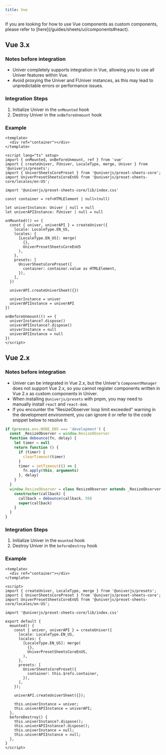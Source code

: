 ```yaml
---
title: Vue
---
```


<Callout>
  If you are looking for how to use Vue components as custom components, please refer to [here](/guides/sheets/ui/components#react).
</Callout>

## Vue 3.x

### Notes before integration

- Univer completely supports integration in Vue, allowing you to use all Univer features within Vue.
- Avoid proxying the Univer and FUniver instances, as this may lead to unpredictable errors or performance issues.

### Integration Steps

1. Initialize Univer in the `onMounted` hook
2. Destroy Univer in the `onBeforeUnmount` hook

### Example

```vue
<template>
  <div ref="container"></div>
</template>

<script lang="ts" setup>
import { onMounted, onBeforeUnmount, ref } from 'vue'
import { createUniver, FUniver, LocaleType, merge, Univer } from '@univerjs/presets';
import { UniverSheetsCorePreset } from '@univerjs/preset-sheets-core';
import UniverPresetSheetsCoreEnUS from '@univerjs/preset-sheets-core/locales/en-US';

import '@univerjs/preset-sheets-core/lib/index.css'

const container = ref<HTMLElement | null>(null)

let univerInstance: Univer | null = null
let univerAPIInstance: FUniver | null = null

onMounted(() => {
  const { univer, univerAPI } = createUniver({
    locale: LocaleType.EN_US,
    locales: {
      [LocaleType.EN_US]: merge(
        {},
        UniverPresetSheetsCoreEnUS
      ),
    },
    presets: [
      UniverSheetsCorePreset({
        container: container.value as HTMLElement,
      }),
    ],
  })

  univerAPI.createUniverSheet({})

  univerInstance = univer
  univerAPIInstance = univerAPI
})

onBeforeUnmount(() => {
  univerInstance?.dispose()
  univerAPIInstance?.dispose()
  univerInstance = null
  univerAPIInstance = null
})
</script>
```

## Vue 2.x

### Notes before integration

- Univer can be integrated in Vue 2.x, but the Univer's `ComponentManager` does not support Vue 2.x, so you cannot register components written in Vue 2.x as custom components in Univer.
- When installing `@univerjs/presets` with pnpm, you may need to manually install `react` and `react-dom`.
- If you encounter the "ResizeObserver loop limit exceeded" warning in the development environment, you can ignore it or refer to the code snippet below to resolve it:

```typescript
if (process.env.NODE_ENV === 'development') {
  const _ResizeObserver = window.ResizeObserver
  function debounce(fn, delay) {
    let timer = null
    return function () {
      if (timer) {
        clearTimeout(timer)
      }
      timer = setTimeout(() => {
        fn.apply(this, arguments)
      }, delay)
    }
  }
  window.ResizeObserver = class ResizeObserver extends _ResizeObserver {
    constructor(callback) {
      callback = debounce(callback, 50)
      super(callback)
    }
  }
}
```

### Integration Steps

1. Initialize Univer in the `mounted` hook
2. Destroy Univer in the `beforeDestroy` hook

### Example

```vue
<template>
  <div ref="container"></div>
</template>

<script>
import { createUniver, LocaleType, merge } from '@univerjs/presets';
import { UniverSheetsCorePreset } from '@univerjs/preset-sheets-core';
import UniverPresetSheetsCoreEnUS from '@univerjs/preset-sheets-core/locales/en-US';

import '@univerjs/preset-sheets-core/lib/index.css'

export default {
  mounted() {
    const { univer, univerAPI } = createUniver({
      locale: LocaleType.EN_US,
      locales: {
        [LocaleType.EN_US]: merge(
          {},
          UniverPresetSheetsCoreEnUS,
        ),
      },
      presets: [
        UniverSheetsCorePreset({
          container: this.$refs.container,
        }),
      ],
    });

    univerAPI.createUniverSheet({});

    this.univerInstance = univer;
    this.univerAPIInstance = univerAPI;
  },
  beforeDestroy() {
    this.univerInstance?.dispose();
    this.univerAPIInstance?.dispose();
    this.univerInstance = null;
    this.univerAPIInstance = null;
  },
}
</script>
```
